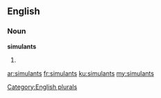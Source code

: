 ==English==

===Noun===
'''simulants'''

# {{plural of|simulant}}

[[Category:English plurals]]

[[ar:simulants]]
[[fr:simulants]]
[[ku:simulants]]
[[my:simulants]]
